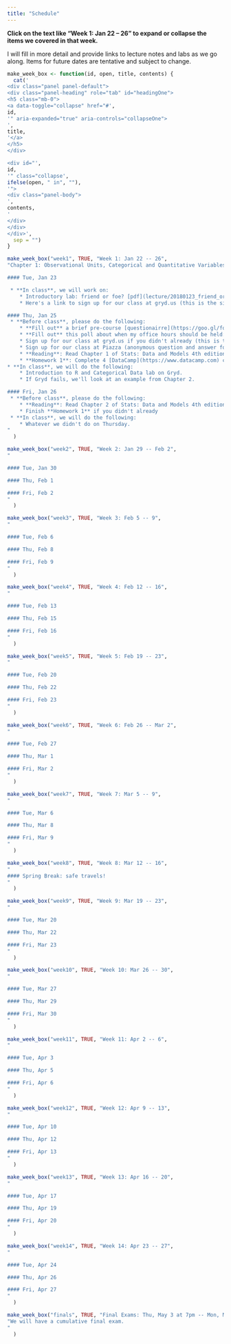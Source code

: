 ```yaml
---
title: "Schedule"
---
```


**Click on the text like "Week 1: Jan 22 -- 26" to expand or collapse the items we covered in that week.**

I will fill in more detail and provide links to lecture notes and labs as we go along.  Items for future dates are tentative and subject to change.

```r
make_week_box <- function(id, open, title, contents) {
  cat('
<div class="panel panel-default">
<div class="panel-heading" role="tab" id="headingOne">
<h5 class="mb-0">
<a data-toggle="collapse" href="#',
id,
'" aria-expanded="true" aria-controls="collapseOne">
',
title,
'</a>
</h5>
</div>

<div id="',
id,
'" class="collapse',
ifelse(open, " in", ""),
'">
<div class="panel-body">
',
contents,
'
</div>
</div>
</div>',
  sep = "")
}
```

```r
make_week_box("week1", TRUE, "Week 1: Jan 22 -- 26",
"Chapter 1: Observational Units, Categorical and Quantitative Variables

#### Tue, Jan 23

 * **In class**, we will work on:
    * Introductory lab: friend or foe? [pdf](lecture/20180123_friend_or_foe/20180123_friend_or_foe.pdf)
    * Here's a link to sign up for our class at gryd.us (this is the site where we will use R, you will need to do this to complete the lab): [https://beta.gryd.us/course/WNqfkUCNPkv2u3DBBWjnvh/register/](https://beta.gryd.us/course/WNqfkUCNPkv2u3DBBWjnvh/register/)

#### Thu, Jan 25
 * **Before class**, please do the following:
    * **Fill out** a brief pre-course [questionairre](https://goo.gl/forms/uaQwDv6PFuoT0PD43)
    * **Fill out** this poll about when my office hours should be held: [http://whenisgood.net/2r7jg27](http://whenisgood.net/2r7jg27)
    * Sign up for our class at gryd.us if you didn't already (this is the site where we will use R): [https://beta.gryd.us/course/WNqfkUCNPkv2u3DBBWjnvh/register/](https://beta.gryd.us/course/WNqfkUCNPkv2u3DBBWjnvh/register/)
    * Sign up for our class at Piazza (anonymous question and answer forum): [https://piazza.com/mtholyoke/spring2018/stat140](https://piazza.com/mtholyoke/spring2018/stat140)
    * **Reading**: Read Chapter 1 of Stats: Data and Models 4th edition, or Chapter 2 of the 3rd edition
    * **Homework 1**: Complete 4 [DataCamp](https://www.datacamp.com) chapters on Introduction to R.  You will get an email by the end of the day on Jan 23 inviting you to join our class organization with an assignment pointing you to the specific chapters to do.  You should **feel free to work on this in groups** -- but please **each complete your own copy of this assignment**!  Your grade on this assignment is only for completion, not correctness.  If you get stuck, post a message on Piazza!  I don't expect you to remember everything or feel like an expert at it; that's what the rest of the class is for!  This is just a first introduction.
* **In class**, we will do the following:
    * Introduction to R and Categorical Data lab on Gryd.
    * If Gryd fails, we'll look at an example from Chapter 2.

#### Fri, Jan 26
 * **Before class**, please do the following:
    * **Reading**: Read Chapter 2 of Stats: Data and Models 4th edition, or Chapter 3 of the 3rd edition
    * Finish **Homework 1** if you didn't already
 * **In class**, we will do the following:
    * Whatever we didn't do on Thursday.
"
  )
```

```r
make_week_box("week2", TRUE, "Week 2: Jan 29 -- Feb 2",
"

#### Tue, Jan 30

#### Thu, Feb 1

#### Fri, Feb 2
"
  )
```

```r
make_week_box("week3", TRUE, "Week 3: Feb 5 -- 9",
"

#### Tue, Feb 6

#### Thu, Feb 8

#### Fri, Feb 9
"
  )
```

```r
make_week_box("week4", TRUE, "Week 4: Feb 12 -- 16",
"

#### Tue, Feb 13

#### Thu, Feb 15

#### Fri, Feb 16
"
  )
```

```r
make_week_box("week5", TRUE, "Week 5: Feb 19 -- 23",
"

#### Tue, Feb 20

#### Thu, Feb 22

#### Fri, Feb 23
"
  )
```

```r
make_week_box("week6", TRUE, "Week 6: Feb 26 -- Mar 2",
"

#### Tue, Feb 27

#### Thu, Mar 1

#### Fri, Mar 2
"
  )
```

```r
make_week_box("week7", TRUE, "Week 7: Mar 5 -- 9",
"

#### Tue, Mar 6

#### Thu, Mar 8

#### Fri, Mar 9
"
  )
```

```r
make_week_box("week8", TRUE, "Week 8: Mar 12 -- 16",
"
#### Spring Break: safe travels!
"
  )
```

```r
make_week_box("week9", TRUE, "Week 9: Mar 19 -- 23",
"

#### Tue, Mar 20

#### Thu, Mar 22

#### Fri, Mar 23
"
  )
```

```r
make_week_box("week10", TRUE, "Week 10: Mar 26 -- 30",
"

#### Tue, Mar 27

#### Thu, Mar 29

#### Fri, Mar 30
"
  )
```

```r
make_week_box("week11", TRUE, "Week 11: Apr 2 -- 6",
"

#### Tue, Apr 3

#### Thu, Apr 5

#### Fri, Apr 6
"
  )
```

```r
make_week_box("week12", TRUE, "Week 12: Apr 9 -- 13",
"

#### Tue, Apr 10

#### Thu, Apr 12

#### Fri, Apr 13
"
  )
```

```r
make_week_box("week13", TRUE, "Week 13: Apr 16 -- 20",
"

#### Tue, Apr 17

#### Thu, Apr 19

#### Fri, Apr 20
"
  )
```

```r
make_week_box("week14", TRUE, "Week 14: Apr 23 -- 27",
"

#### Tue, Apr 24

#### Thu, Apr 26

#### Fri, Apr 27
"
  )
```

```r
make_week_box("finals", TRUE, "Final Exams: Thu, May 3 at 7pm -- Mon, May 7 at noon",
"We will have a cumulative final exam.
"
  )
```
